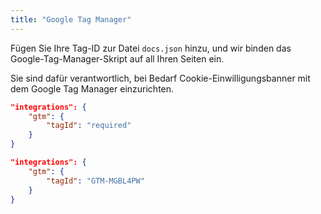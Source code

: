```yaml
---
title: "Google Tag Manager"
---
```


Fügen Sie Ihre Tag-ID zur Datei `docs.json` hinzu, und wir binden das Google-Tag-Manager-Skript auf all Ihren Seiten ein.

Sie sind dafür verantwortlich, bei Bedarf Cookie-Einwilligungsbanner mit dem Google Tag Manager einzurichten.

<CodeGroup>

```json Analytics options in docs.json
"integrations": {
    "gtm": {
        "tagId": "required"
    }
}
```

```json Example
"integrations": {
    "gtm": {
        "tagId": "GTM-MGBL4PW"
    }
}
```

</CodeGroup>